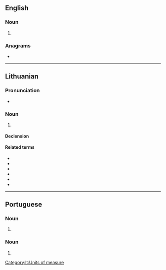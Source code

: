 ==English==

===Noun===
{{head|en|noun plural form}}

# {{plural of|grama|lang=en}}

===Anagrams===
* {{anagrams|en|Magars|margas}}

----

==Lithuanian==
{{wikipedia|lang=lt}}

===Pronunciation===
* {{IPA|[ˈɡrä̌ːmɐs̪]|lang=lt}}

===Noun===
{{lt-noun|head=grãmas|m|grãmai|2}}

# {{l|en|gram}}

====Declension====
{{lt-noun-m-as-2|gram|grãm}}

====Related terms====
{{qualifier|Noun}}
* {{l|lt|centigramas|g=m}}
* {{l|lt|decigramas|g=m}}
* {{l|lt|dekagramas|g=m}}
* {{l|lt|hektogramas|g=m}}
* {{l|lt|kilogramas|g=m}}
* {{l|lt|milligramas|g=m}}

[[Category:lt:Units of measure]]

----

==Portuguese==

===Noun===
{{pt-noun-form|m-p}}

# {{pt-noun form of|grama|onlym|pl}}

===Noun===
{{pt-noun-form|f-p}}

# {{pt-noun form of|grama|onlyf|pl}}